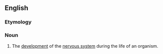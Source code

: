 ==English==

===Etymology===
{{prefix|en|neuro|development}}

===Noun===
{{en-noun|-}}

# The [[development]] of the [[nervous system]] during the life of an organism.